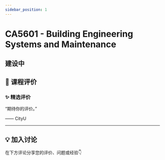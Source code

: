 ```yaml
---
sidebar_position: 1
---
```



# CA5601 - Building Engineering Systems and Maintenance

## 建设中

## **💬 课程评价**

### ✨ **精选评价**
<div className={commentStyles.commentBox}>
    <p className={commentStyles.commentText}>
        “期待你的评价。”
    </p>
    <p className={commentStyles.commentAuthor}>—— CityU</p>
</div>

---

## **💡 加入讨论**

在下方评论分享您的评价、问题或经验👇
<Utterances />
